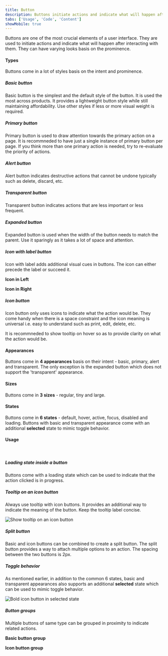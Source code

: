 ```yaml
---
title: Button
description: Buttons initiate actions and indicate what will happen after interacting with them.
tabs: ['Usage', 'Code', 'Content']
showMobile: true
---
```


Buttons are one of the most crucial elements of a user interface. They are used to initiate actions and indicate what will happen after interacting with them. They can have varying looks basis on the prominence.
<br/>

#### Types
Buttons come in a lot of styles basis on the intent and prominence.

##### Basic button

Basic button is the simplest and the default style of the button. It is used the most across products. It provides a lightweight button style while still maintaining affordability. Use other styles if less or more visual weight is required.
<Preview name='basic-button' />

##### Primary button
Primary button is used to draw attention towards the primary action on a page. It is recommneded to have just a single instance of primary button per page. If you think more than one primary action is needed, try to re-evaluate the priority of actions.
<Preview name='primary-button' />

##### Alert button
Alert button indicates destructive actions that cannot be undone typically such as delete, discard, etc.
<Preview name='alert-button' />

##### Transparent button
Transparent button indicates actions that are less important or less frequent.
<Preview name='transparent-button' />

##### Expanded button
Expanded button is used when the width of the button needs to match the parent. Use it sparingly as it takes a lot of space and attention.
<Preview name='expanded-button' />

##### Icon with label button
Icon with label adds additional visual cues in buttons. The icon can either precede the label or succeed it.

**Icon in Left**
<Preview name='icon-left-button' />

**Icon in Right**
<Preview name='icon-right-button' />

##### Icon button
Icon button only uses icons to indicate what the action would be. They come handy when there is a space constraint and the icon meaning is universal i.e. easy to understand such as print, edit, delete, etc.

It is recommneded to show tooltip on hover so as to provide clarity on what the action would be.
<Preview name='icon-button' />
<br/>

#### Appearances

Buttons come in **4 appearances** basis on their intent - basic, primary, alert and transparent. The only exception is the expanded button which does not support the 'transparent' appearance.
<Preview name='button-variants-appearance' />
<br/>

#### Sizes

Buttons come in **3 sizes** - regular, tiny and large.
<Preview name='button-variants-size' />
<br/>

#### States

Buttons come in **6 states** - default, hover, active, focus, disabled and loading. Buttons with basic and transparent appearance come with an additional **selected** state to mimic toggle behavior.
<Preview name='button-variants-state-basic' />
<br/>

#### Usage
<br/>

##### Loading state inside a button
Buttons come with a loading state which can be used to indicate that the action clicked is in progress.
<Preview name='loader-in-button' />

##### Tooltip on an icon button
Always use tooltip with icon buttons. It provides an additional way to indicate the meaning of the button. Keep the tooltip label concise.

![Show tooltip on an icon button](./images/buttons-1.png)
<br/>

##### Split button
Basic and icon buttons can be combined to create a split button. The split button provides a way to attach multiple options to an action. The spacing between the two buttons is 2px.
<Preview name='button-split-button' />

##### Toggle behavior
As mentioned earlier, in addition to the common 6 states, basic and transparent appearances also supports an additional **selected** state which can be used to mimic toggle behavior.

![Bold icon button in selected state](./images/buttons-2.png)
<br/>

##### Button groups
Multiple buttons of same type can be grouped in proximity to indicate related actions.

**Basic button group**
<Preview name='label-button-group' />

**Icon button group**
<Preview name='icon-button-group' />